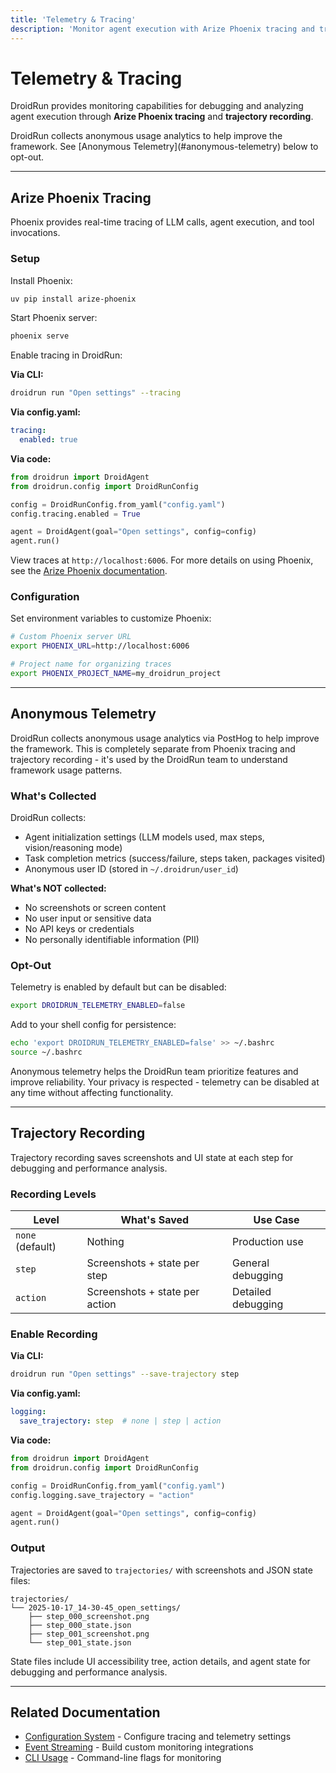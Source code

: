 ```yaml
---
title: 'Telemetry & Tracing'
description: 'Monitor agent execution with Arize Phoenix tracing and trajectory recording'
---
```


# Telemetry & Tracing

DroidRun provides monitoring capabilities for debugging and analyzing agent execution through **Arize Phoenix tracing** and **trajectory recording**.

<Note>
DroidRun collects anonymous usage analytics to help improve the framework. See [Anonymous Telemetry](#anonymous-telemetry) below to opt-out.
</Note>

---

## Arize Phoenix Tracing

Phoenix provides real-time tracing of LLM calls, agent execution, and tool invocations.

### Setup

Install Phoenix:

```sh
uv pip install arize-phoenix
```

Start Phoenix server:

```sh
phoenix serve
```

Enable tracing in DroidRun:

**Via CLI:**

```sh
droidrun run "Open settings" --tracing
```

**Via config.yaml:**

```yaml
tracing:
  enabled: true
```

**Via code:**

```python
from droidrun import DroidAgent
from droidrun.config import DroidRunConfig

config = DroidRunConfig.from_yaml("config.yaml")
config.tracing.enabled = True

agent = DroidAgent(goal="Open settings", config=config)
agent.run()
```

View traces at `http://localhost:6006`. For more details on using Phoenix, see the [Arize Phoenix documentation](https://docs.arize.com/phoenix).

### Configuration

Set environment variables to customize Phoenix:

```sh
# Custom Phoenix server URL
export PHOENIX_URL=http://localhost:6006

# Project name for organizing traces
export PHOENIX_PROJECT_NAME=my_droidrun_project
```

---

## Anonymous Telemetry

DroidRun collects anonymous usage analytics via PostHog to help improve the framework. This is completely separate from Phoenix tracing and trajectory recording - it's used by the DroidRun team to understand framework usage patterns.

### What's Collected

DroidRun collects:
- Agent initialization settings (LLM models used, max steps, vision/reasoning mode)
- Task completion metrics (success/failure, steps taken, packages visited)
- Anonymous user ID (stored in `~/.droidrun/user_id`)

**What's NOT collected:**
- No screenshots or screen content
- No user input or sensitive data
- No API keys or credentials
- No personally identifiable information (PII)

### Opt-Out

Telemetry is enabled by default but can be disabled:

```sh
export DROIDRUN_TELEMETRY_ENABLED=false
```

Add to your shell config for persistence:

```sh
echo 'export DROIDRUN_TELEMETRY_ENABLED=false' >> ~/.bashrc
source ~/.bashrc
```

Anonymous telemetry helps the DroidRun team prioritize features and improve reliability. Your privacy is respected - telemetry can be disabled at any time without affecting functionality.

---

## Trajectory Recording

Trajectory recording saves screenshots and UI state at each step for debugging and performance analysis.

### Recording Levels

| Level | What's Saved | Use Case |
|-------|--------------|----------|
| `none` (default) | Nothing | Production use |
| `step` | Screenshots + state per step | General debugging |
| `action` | Screenshots + state per action | Detailed debugging |

### Enable Recording

**Via CLI:**

```sh
droidrun run "Open settings" --save-trajectory step
```

**Via config.yaml:**

```yaml
logging:
  save_trajectory: step  # none | step | action
```

**Via code:**

```python
from droidrun import DroidAgent
from droidrun.config import DroidRunConfig

config = DroidRunConfig.from_yaml("config.yaml")
config.logging.save_trajectory = "action"

agent = DroidAgent(goal="Open settings", config=config)
agent.run()
```

### Output

Trajectories are saved to `trajectories/` with screenshots and JSON state files:

```
trajectories/
└── 2025-10-17_14-30-45_open_settings/
    ├── step_000_screenshot.png
    ├── step_000_state.json
    ├── step_001_screenshot.png
    └── step_001_state.json
```

State files include UI accessibility tree, action details, and agent state for debugging and performance analysis.

---

## Related Documentation

- [Configuration System](/docs/v4/guides/configuration) - Configure tracing and telemetry settings
- [Event Streaming](/docs/v4/concepts/event-streaming) - Build custom monitoring integrations
- [CLI Usage](/docs/v4/guides/cli) - Command-line flags for monitoring
